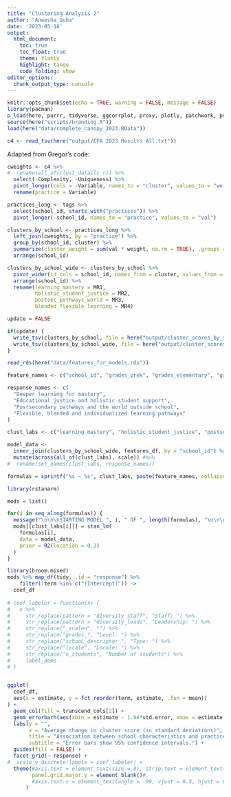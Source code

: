 ```yaml
---
title: "Clustering Analysis 2"
author: "Anwesha Guha"
date: '2023-05-18'
output: 
  html_document:
    toc: true
    toc_float: true
    theme: flatly
    highlight: tango
    code_folding: show
editor_options: 
  chunk_output_type: console
---
```


```r
knitr::opts_chunk$set(echo = TRUE, warning = FALSE, message = FALSE)
library(pacman)
p_load(here, purrr, tidyverse, ggcorrplot, proxy, plotly, patchwork, psych, GPArotation, parameters, DT, nFactors)
source(here("scripts/branding.R"))
load(here("data/complete_canopy_2023.RData"))

c4 <- read_tsv(here("output/EFA 2023 Results All.txt"))
```

Adapted from Gregor's code:
```r
cweights <- c4 %>% 
#  rename(all_of(clust_details_r)) %>%
  select(-Complexity, -Uniqueness) %>%
  pivot_longer(cols = -Variable, names_to = "cluster", values_to = "weight") %>%
  rename(practice = Variable)

practices_long <- tags %>% 
  select(school_id, starts_with("practices")) %>%
  pivot_longer(-school_id, names_to = "practice", values_to = "val")

clusters_by_school <- practices_long %>%
  left_join(cweights, by = "practice") %>%
  group_by(school_id, cluster) %>% 
  summarize(cluster_weight = sum(val * weight, na.rm = TRUE), .groups = "drop") %>%
  arrange(school_id)

clusters_by_school_wide <- clusters_by_school %>%
  pivot_wider(id_cols = school_id, names_from = cluster, values_from = cluster_weight) %>%
  arrange(school_id) %>% 
  rename(learning_mastery = MR1,
         holistic_student_justice = MR2,
         postsec_pathways_world = MR3,
         blended_flexible_learning = MR4)

update = FALSE

if(update) {
  write_tsv(clusters_by_school, file = here("output/cluster_scores_by_school_long.tsv"))
  write_tsv(clusters_by_school_wide, file = here("output/cluster_scores_by_school_wide.tsv"))
}
```

```r
read_rds(here("data/features_for_models.rds"))

feature_names <- c("school_id", "grades_prek", "grades_elementary", "grades_middle", "grades_high", "self_reported_locale_urban", "self_reported_locale_suburban", "self_reported_locale_rural", "school_descriptor", "leadership_diversity", "teaching_diversity") #, "self_reported_ell", "self_reported_frpl", "self_reported_total_enrollment")

response_names <- c(
  "Deeper learning for mastery",
  "Educational justice and holistic student support",
  "Postsecondary pathways and the world outside school",
  "Flexible, blended and individualized learning pathways"
)

clust_labs <- c("learning_mastery", "holistic_student_justice", "postsec_pathways_world", "blended_flexible_learning")

model_data <-
  inner_join(clusters_by_school_wide, features_df, by = "school_id") %>%
  mutate(across(all_of(clust_labs), scale)) #%>%
#  rename(set_names(clust_labs, response_names))

formulas = sprintf("%s ~ %s", clust_labs, paste(feature_names, collapse = " + "))
```

```r
library(rstanarm)

mods = list()

for(i in seq_along(formulas)) {
  message("\n\n\nSTARTING MODEL ", i, " OF ", length(formulas), "\n\n\n")
  mods[[clust_labs[i]]] = stan_lm(
    formulas[i],
    data = model_data,
    prior = R2(location = 0.3)
  )
}
```

```r

library(broom.mixed)
mods %>% map_df(tidy, .id = "response") %>% 
    filter(!term %in% c("(Intercept)")) ->
  coef_df
    
# coef_labeler = function(x) {
#   x %>% 
#     str_replace(pattern = "diversity_staff", "Staff: ") %>%
#     str_replace(pattern = "diversity_leads", "Leadership: ") %>%
#     str_replace("_scaled", "") %>%
#     str_replace("grades_", "Level: ") %>%
#     str_replace("schooL_descriptor_", "Type: ") %>%
#     str_replace("locale", "Locale: ") %>%
#     str_replace("n_students", "Number of students") %>%
#     label_dems
# }


ggplot(
  coef_df, 
  aes(x = estimate, y = fct_reorder(term, estimate, .fun = mean))
) + 
  geom_col(fill = transcend_cols[2]) + 
  geom_errorbarh(aes(xmin = estimate - 1.96*std.error, xmax = estimate + 1.96*std.error), height = 0.2) +
  labs(y = "",
       x = "Average change in cluster score (in standard deviations)", 
       title = "Association between school characteristics and practice clusters",
       subtitle = "Error bars show 95% confidence intervals.") +
  guides(fill = FALSE) +
  facet_grid(~ response) + 
#  scale_y_discrete(labels = coef_labeler) + 
  theme(#axis.text = element_text(size = 8), strip.text = element_text(size = rel(0.6)),
        panel.grid.major.y = element_blank()#,
        #axis.text.x = element_text(angle = -90, vjust = 0.5, hjust = 0)
      ) 
```
